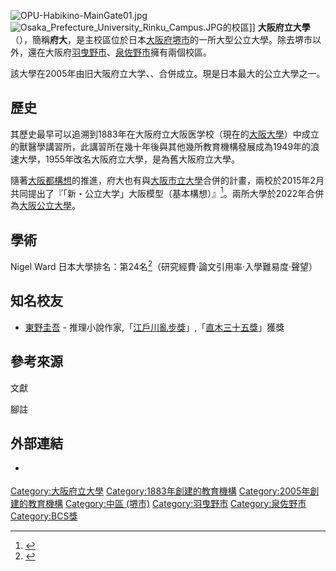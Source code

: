 {{Infobox University 
|name         = 大阪府立大學
|native_name  = {{Lang|ja|大阪府立大学}}
|舊校名={{ubl|大阪府立大阪醫學校（現在的[[大阪大學|大阪大學]]）獸醫學講習所|大阪府立農學校（1888年）|浪速大學（1949年，並逐年完成併校{{efn|由{{tsl|ja|大阪工業専門学校 (旧制)|大阪工業専門學校}}、{{tsl|ja|大阪府立化学工業専門学校 (旧制)|大阪府立化學工業専門學校}}、{{tsl|ja|大阪府立化学工業専門学校 (旧制)|大阪府立化學工業専門学校}}、{{tsl|ja|大阪獣医畜産専門学校 (旧制)|大阪獸醫畜産専門學校}}、{{tsl|ja|大阪農業専門学校 (旧制)|大阪農業専門學校}}、{{tsl|ja|大阪青年師範学校|大阪青年師範學校}}等校合併}}）|大阪府立大學（1955年）|[[大阪社會事業短期大學|大阪社會事業短期大學]]（1981年併入）|{{tsl|ja|大阪女子大学|大阪女子大學}}、{{tsl|ja|大阪府立看護大学|大阪府立看護大學}}（2005年併入）}}
|image2=
|image_name   =Opu photo1.jpg|image_alt=中百舌鳥（主校區）大門
|image_size   =
|motto        = 
|established  = 1883年成立<ref>[http://www.edumaritime.com/japan/osaka-prefecture-university-osaka "Marine Engineering & Technology Education"] Edumaritime.com</ref><br />2005年獲大學資格
|type         = [[公立大學|公立大學]]
|president    = 
|city         = [[堺市|堺市]][[中區_(堺市)|中区]]學園町1番1号
|state        = [[大阪府|大阪府]]
|country      = [[日本|日本]]
|faculty      = 691（2013/14）<ref name="stats">{{cite web|url=http://www.osakafu-u.ac.jp/info/disclosure/statistics/index.html|publisher=大阪府立大學|title=学域学生数|date=2014-05-01|accessdate=2014-10-08|deadurl=yes|archiveurl=https://web.archive.org/web/20101211190248/http://www.osakafu-u.ac.jp/info/disclosure/statistics/index.html|archivedate=2010-12-11}}</ref>
|staff        = 169（2013/14）
|students     = 6,052（2013/14）<ref name="stats" />
|undergrad    = 4,213（2013/14）
|postgrad     = 1,839（2013/14）
|doctoral     = 
|profess      = 
|campus       = [[中百舌鸟|中百舌鸟]] [[羽曳野|羽曳野]] [[临空（りんくう）|临空（りんくう）]]
|athletics    = 
|colors       = [[群青|群青]]
|mascot       = 
|affiliations = 
|website      = [http://www.osakafu-u.ac.jp/english/ www.osakafu-u.ac.jp]
|footnotes    = 
|address      = 
|telephone    = 
|logo         = 
}}
[[File:OPU-Habikino-MainGate01.jpg|thumb]][[File:Osaka_Prefecture_University_Rinku_Campus.JPG|thumb]]的校區]]
'''大阪府立大學'''（{{jpn|j=大阪府立大学|hg=おおさかふりつだいがく|rm=Ōsaka furitsu daigaku}}），簡稱'''府大'''，是主校區位於日本[[大阪府|大阪府]][[堺市|堺市]]的一所大型公立大學。除去堺市以外，還在大阪府[[羽曳野市|羽曳野市]]、[[泉佐野市|泉佐野市]]擁有兩個校區。

該大學在2005年由旧大阪府立大学、{{tsl|ja|大阪女子大学|大阪女子大學}}、{{tsl|ja|大阪府立看護大学|大阪府立看護大學}}合併成立。現是日本最大的公立大學之一。

==歷史==
其歷史最早可以追溯到1883年在大阪府立大阪医学校（現在的[[大阪大學|大阪大學]]）中成立的獸醫學講習所，此講習所在幾十年後與其他幾所教育機構發展成為1949年的浪速大學，1955年改名大阪府立大學，是為舊大阪府立大學。

隨著[[大阪都構想|大阪都構想]]的推進，府大也有與[[大阪市立大學|大阪市立大學]]合併的計畫，兩校於2015年2月共同提出了『「新・公立大学」大阪模型（基本構想）』<ref name="shindaigaku">{{Cite web |url=https://www.osaka-cu.ac.jp/ja/about/corporation/integration/index.html |title=新大学の実現に向けて 大阪市立大学 |access-date=2015-04-22 |archive-url=https://web.archive.org/web/20141014000922/http://www.osaka-cu.ac.jp/ja/about/corporation/integration/index.html/ |archive-date=2014-10-14 |dead-url=yes }}</ref>。兩所大學於2022年合併為[[大阪公立大學|大阪公立大學]]。

==學術==
Nigel Ward 日本大學排名：第24名<ref>{{Cite web |url=http://www.nigelward.com/top30.html |title=存档副本 |accessdate=2014-10-31 |archive-date=2014-10-22 |archive-url=https://web.archive.org/web/20141022042835/http://www.nigelward.com/top30.html |dead-url=yes }}</ref>（研究經費·論文引用率·入學難易度·聲望）

==知名校友==
*[[東野圭吾|東野圭吾]] - 推理小說作家,「[[江戶川亂步獎|江戶川亂步獎]]」,「[[直木三十五獎|直木三十五獎]]」獲獎

== 參考來源==
;文獻
{{reflist}}
;腳註
{{notelist}}

== 外部連結 ==
*{{Official website|http://www.osakafu-u.ac.jp/chinese/index.html}} {{簡體中文}}

{{coord|34|32|52|N|135|30|27|E|region:JP_type:edu_source:dewiki|display=title}}
{{日本公立大學}}
{{大學宇宙工學聯盟}}
{{Authority control}}
[[Category:大阪府立大學|Category:大阪府立大學]]
[[Category:1883年創建的教育機構|Category:1883年創建的教育機構]]
[[Category:2005年創建的教育機構|Category:2005年創建的教育機構]]
[[Category:中區_(堺市)|Category:中區 (堺市)]]
[[Category:羽曳野市|Category:羽曳野市]]
[[Category:泉佐野市|Category:泉佐野市]]
[[Category:BCS獎|Category:BCS獎]]
<!-- 現在的大阪府大學 -->